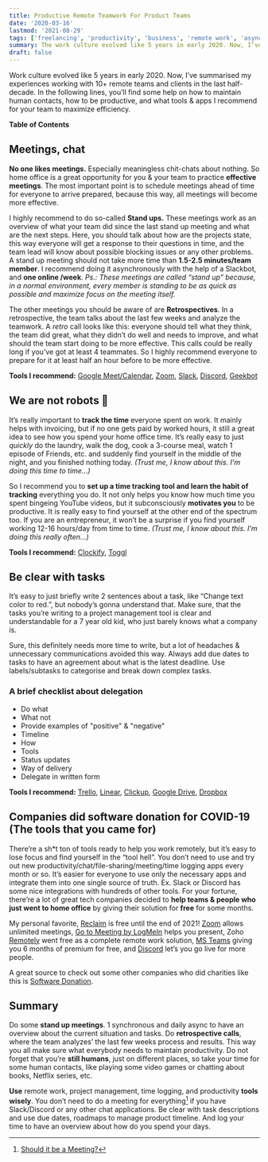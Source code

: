 ```yaml
---
title: Productive Remote Teamwork For Product Teams
date: '2020-03-16'
lastmod: '2021-08-29'
tags: ['freelancing', 'productivity', 'business', 'remote work', 'async communication']
summary: The work culture evolved like 5 years in early 2020. Now, I’ve summarised my experiences working with 10+ remote teams and clients in the last half-decade. How to maintain human contacts, how to be productive, and what tools & apps I recommend for your team to maximize efficiency.
draft: false
---
```


Work culture evolved like 5 years in early 2020. Now, I’ve summarised my experiences working with 10+ remote teams and clients in the last half-decade. In the following lines, you’ll find some help on how to maintain human contacts, how to be productive, and what tools & apps I recommend for your team to maximize efficiency.

**Table of Contents**

<TOCInline toc={props.toc} toHeading={3} />

## Meetings, chat

**No one likes meetings.** Especially meaningless chit-chats about nothing. So home office is a great opportunity for you & your team to practice **effective meetings**. The most important point is to schedule meetings ahead of time for everyone to arrive prepared, because this way, all meetings will become more effective.

I highly recommend to do so-called **Stand ups.** These meetings work as an overview of what your team did since the last stand up meeting and what are the next steps. Here, you should talk about how are the projects state, this way everyone will get a response to their questions in time, and the team lead will know about possible blocking issues or any other problems. A stand up meeting should not take more time than **1.5-2.5 minutes/team member**. I recommend doing it asynchronously with the help of a Slackbot, and **one online /week**.
_Ps.: These meetings are called “stand up” because, in a normal environment, every member is standing to be as quick as possible and maximize focus on the meeting itself._

The other meetings you should be aware of are **Retrospectives**. In a retrospective, the team talks about the last few weeks and analyze the teamwork. A _retro_ call looks like this: everyone should tell what they think, the team did great, what they didn’t do well and needs to improve, and what should the team start doing to be more effective. This calls could be really long if you’ve got at least 4 teammates. So I highly recommend everyone to prepare for it at least half an hour before to be more effective.

**Tools I recommend:** [Google Meet/Calendar](https://calendar.google.com), [Zoom](https://zoom.us), [Slack](https://slack.com), [Discord](https://discord.gg), [Geekbot](https://geekbot.com/)

## We are not robots 🤖

It’s really important to **track the time** everyone spent on work. It mainly helps with invoicing, but if no one gets paid by worked hours, it still a great idea to see how you spend your home office time. It’s really easy to just _quickly_ do the laundry, walk the dog, cook a 3-course meal, watch 1 episode of Friends, etc. and suddenly find yourself in the middle of the night, and you finished nothing today. _(Trust me, I know about this. I’m doing this time to time…)_

So I recommend you to **set up a time tracking tool and learn the habit of tracking** everything you do. It not only helps you know how much time you spent bingeing YouTube videos, but it subconsciously **motivates you** to be productive.
It is really easy to find yourself at the other end of the spectrum too. If you are an entrepreneur, it won’t be a surprise if you find yourself working 12-16 hours/day from time to time. _(Trust me, I know about this. I’m doing this really often…)_

**Tools I recommend:** [Clockify](https://clockify.me), [Toggl](https://toggl.com)

## Be clear with tasks

It’s easy to just briefly write 2 sentences about a task, like “Change text color to red.”, but nobody’s gonna understand that. Make sure, that the tasks you’re writing to a project management tool is clear and understandable for a 7 year old kid, who just barely knows what a company is.

Sure, this definitely needs more time to write, but a lot of headaches & unnecessary communications avoided this way.
Always add due dates to tasks to have an agreement about what is the latest deadline. Use labels/subtasks to categorise and break down complex tasks.

### A brief checklist about delegation

- Do what
- What not
- Provide examples of "positive" & "negative"
- Timeline
- How
- Tools
- Status updates
- Way of delivery
- Delegate in written form

**Tools I recommend:** [Trello](https://trello.com), [Linear](https://linear.app), [Clickup](https://clickup.com), [Google Drive](https://drive.google.com), [Dropbox](https://dropbox.com)

## Companies did software donation for COVID-19 (The tools that you came for)

There’re a sh\*t ton of tools ready to help you work remotely, but it’s easy to lose focus and find yourself in the “tool hell”. You don’t need to use and try out new productivity/chat/file-sharing/meeting/time logging apps every month or so. It’s easier for everyone to use only the necessary apps and integrate them into one single source of truth. Ex. Slack or Discord has some nice integrations with hundreds of other tools.
For your fortune, there’re a lot of great tech companies decided to **help teams & people who just went to home office** by giving their solution for **free** for some months.

My personal favorite, [Reclaim](https://reclaim.ai/r/s/g6YY2) is free until the end of 2021! [Zoom](https://blog.zoom.us/wordpress/2020/02/26/zoom-commitment-user-support-business-continuity-during-coronavirus-outbreak/) allows unlimited meetings, [Go to Meeting by LogMeIn](https://blog.gotomeeting.com/coronavirus-disruptions-and-support/) helps you present, Zoho [Remotely](https://www.zoho.com/remotely) went free as a complete remote work solution, [MS Teams](https://www.microsoft.com/en-us/microsoft-365/blog/2020/03/05/our-commitment-to-customers-during-covid-19/) giving you 6 months of premium for free, and [Discord](https://support.discordapp.com/hc/en-us/articles/360030714312-Stream-your-game-with-Go-Live-) let’s you go live for more people.

A great source to check out some other companies who did charities like this is [Software Donation](https://softwaredonation.org/).

## Summary

Do some **stand up meetings**. 1 synchronous and daily async to have an overview about the current situation and tasks. Do **retrospective calls**, where the team analyzes’ the last few weeks process and results. This way you all make sure what everybody needs to maintain productivity. Do not forget that you’re **still humans**, just on different places, so take your time for some human contacts, like playing some video games or chatting about books, Netflix series, etc.

**Use** remote work, project management, time logging, and productivity **tools wisely**. You don’t need to do a meeting for everything[^1] if you have Slack/Discord or any other chat applications. Be clear with task descriptions and use due dates, roadmaps to manage product timeline. And log your time to have an overview about how do you spend your days.

[^1]: [Should it be a Meeting?](https://shoulditbeameeting.com/#/)
